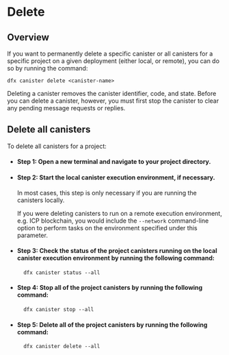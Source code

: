 # Delete

## Overview

If you want to permanently delete a specific canister or all canisters for a specific project on a given deployment (either local, or remote), you can do so by running the command:
 
```
dfx canister delete <canister-name>
```

Deleting a canister removes the canister identifier, code, and state. Before you can delete a canister, however, you must first stop the canister to clear any pending message requests or replies.

## Delete all canisters

To delete all canisters for a project:

- #### Step 1:  Open a new terminal and navigate to your project directory.

- #### Step 2:  Start the local canister execution environment, if necessary.

    In most cases, this step is only necessary if you are running the canisters locally.

    If you were deleting canisters to run on a remote execution environment, e.g. ICP blockchain, you would include the `--network` command-line option to perform tasks on the environment specified under this parameter.

- #### Step 3:  Check the status of the project canisters running on the local canister execution environment by running the following command:

        dfx canister status --all

- #### Step 4:  Stop all of the project canisters by running the following command:

        dfx canister stop --all

- #### Step 5:  Delete all of the project canisters by running the following command:

        dfx canister delete --all
